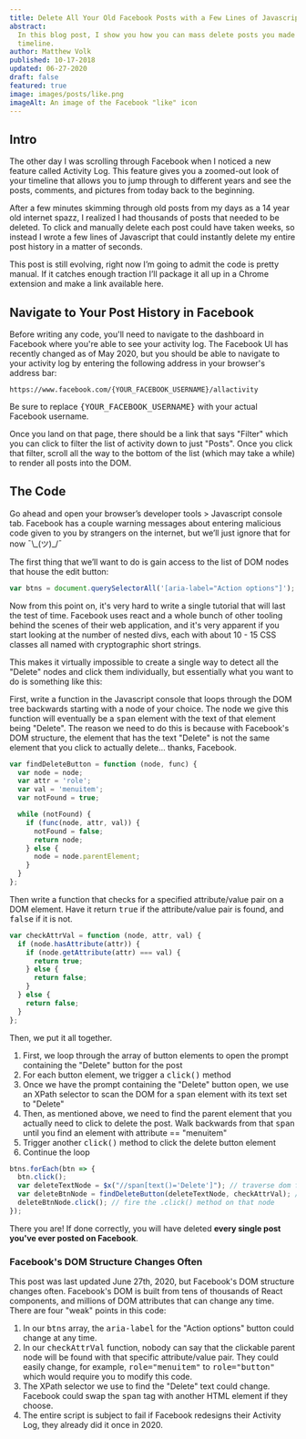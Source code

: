 ```yaml
---
title: Delete All Your Old Facebook Posts with a Few Lines of Javascript
abstract:
  In this blog post, I show you how you can mass delete posts you made in the past on your Facebook
  timeline.
author: Matthew Volk
published: 10-17-2018
updated: 06-27-2020
draft: false
featured: true
image: images/posts/like.png
imageAlt: An image of the Facebook "like" icon
---
```


## Intro

The other day I was scrolling through Facebook when I noticed a new feature called Activity Log.
This feature gives you a zoomed-out look of your timeline that allows you to jump through to
different years and see the posts, comments, and pictures from today back to the beginning.

After a few minutes skimming through old posts from my days as a 14 year old internet spazz, I
realized I had thousands of posts that needed to be deleted. To click and manually delete each post
could have taken weeks, so instead I wrote a few lines of Javascript that could instantly delete my
entire post history in a matter of seconds.

This post is still evolving, right now I’m going to admit the code is pretty manual. If it catches
enough traction I’ll package it all up in a Chrome extension and make a link available here.

## Navigate to Your Post History in Facebook

Before writing any code, you'll need to navigate to the dashboard in Facebook where you're able to
see your activity log. The Facebook UI has recently changed as of May 2020, but you should be able
to navigate to your activity log by entering the following address in your browser's address bar:

```
https://www.facebook.com/{YOUR_FACEBOOK_USERNAME}/allactivity
```

Be sure to replace <kbd>{YOUR_FACEBOOK_USERNAME}</kbd> with your actual Facebook username.

Once you land on that page, there should be a link that says "Filter" which you can click to filter
the list of activity down to just "Posts". Once you click that filter, scroll all the way to the
bottom of the list (which may take a while) to render all posts into the DOM.

## The Code

Go ahead and open your browser’s developer tools > Javascript console tab. Facebook has a couple
warning messages about entering malicious code given to you by strangers on the internet, but we’ll
just ignore that for now ¯\\\_(ツ)\_/¯

The first thing that we’ll want to do is gain access to the list of DOM nodes that house the edit
button:

```js
var btns = document.querySelectorAll('[aria-label="Action options"]');
```

Now from this point on, it's very hard to write a single tutorial that will last the test of time.
Facebook uses react and a whole bunch of other tooling behind the scenes of their web application,
and it's very apparent if you start looking at the number of nested divs, each with about 10 - 15
CSS classes all named with cryptographic short strings.

This makes it virtually impossible to create a single way to detect all the "Delete" nodes and click
them individually, but essentially what you want to do is something like this:

First, write a function in the Javascript console that loops through the DOM tree backwards starting
with a node of your choice. The node we give this function will eventually be a <kbd>span</kbd>
element with the text of that element being "Delete". The reason we need to do this is because with
Facebook's DOM structure, the element that has the text "Delete" is not the same element that you
click to actually delete... thanks, Facebook.

```js
var findDeleteButton = function (node, func) {
  var node = node;
  var attr = 'role';
  var val = 'menuitem';
  var notFound = true;

  while (notFound) {
    if (func(node, attr, val)) {
      notFound = false;
      return node;
    } else {
      node = node.parentElement;
    }
  }
};
```

Then write a function that checks for a specified attribute/value pair on a DOM element. Have it
return <kbd>true</kbd> if the attribute/value pair is found, and <kbd>false</kbd> if it is not.

```js
var checkAttrVal = function (node, attr, val) {
  if (node.hasAttribute(attr)) {
    if (node.getAttribute(attr) === val) {
      return true;
    } else {
      return false;
    }
  } else {
    return false;
  }
};
```

Then, we put it all together.

1. First, we loop through the array of button elements to open the prompt containing the "Delete"
   button for the post
2. For each button element, we trigger a <kbd>click()</kbd> method
3. Once we have the prompt containing the "Delete" button open, we use an XPath selector to scan the
   DOM for a <kbd>span</kbd> element with its text set to "Delete"
4. Then, as mentioned above, we need to find the parent element that you actually need to click to
   delete the post. Walk backwards from that <kbd>span</kbd> until you find an element with
   attribute == "menuitem"
5. Trigger another <kbd>click()</kbd> method to click the delete button element
6. Continue the loop

```js
btns.forEach(btn => {
  btn.click();
  var deleteTextNode = $x("//span[text()='Delete']"); // traverse dom for DOM elements with innerText == "Delete"
  var deleteBtnNode = findDeleteButton(deleteTextNode, checkAttrVal); // traverse parent dom nodes until you find a parent node that you can fire an "click()" method on.
  deleteBtnNode.click(); // fire the .click() method on that node
});
```

There you are! If done correctly, you will have deleted **every single post you've ever posted on
Facebook**.

### Facebook's DOM Structure Changes Often

This post was last updated June 27th, 2020, but Facebook's DOM structure changes often. Facebook's
DOM is built from tens of thousands of React components, and millions of DOM attributes that can
change any time. There are four "weak" points in this code:

1. In our <kbd>btns</kbd> array, the <kbd>aria-label</kbd> for the "Action options" button could
   change at any time.
2. In our <kbd>checkAttrVal</kbd> function, nobody can say that the clickable parent node will be
   found with that specific attribute/value pair. They could easily change, for example,
   <kbd>role="menuitem"</kbd> to <kbd>role="button"</kbd> which would require you to modify this
   code.
3. The XPath selector we use to find the "Delete" text could change. Facebook could swap the
   <kbd>span</kbd> tag with another HTML element if they choose.
4. The entire script is subject to fail if Facebook redesigns their Activity Log, they already did
   it once in 2020.
